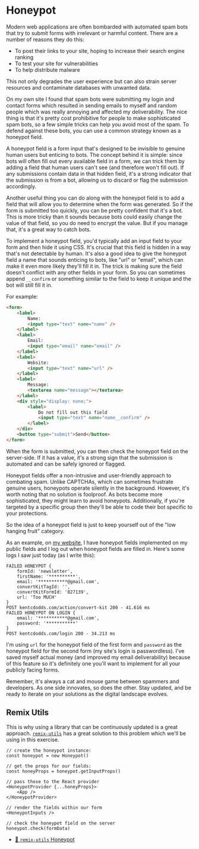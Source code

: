 # Honeypot

<EpicVideo url="https://www.epicweb.dev/workshops/professional-web-forms/honeypot/intro-to-honeypot" />

Modern web applications are often bombarded with automated spam bots that try to
submit forms with irrelevant or harmful content. There are a number of reasons
they do this:

- To post their links to your site, hoping to increase their search engine
  ranking
- To test your site for vulnerabilities
- To help distribute malware

This not only degrades the user experience but can also strain server resources
and contaminate databases with unwanted data.

On my own site I found that spam bots were submitting my login and contact forms
which resulted in sending emails to myself and random people which was really
annoying and affected my deliverability. The nice thing is that it's pretty cost
prohibitive for people to make sophisticated spam bots, so a few simple tricks
can help you avoid most of the spam. To defend against these bots, you can use
a common strategy known as a honeypot field.

A honeypot field is a form input that's designed to be invisible to genuine
human users but enticing to bots. The concept behind it is simple: since bots
will often fill out every available field in a form, we can trick them by adding
a field that human users can't see (and therefore won't fill out). If any
submissions contain data in that hidden field, it's a strong indicator that the
submission is from a bot, allowing us to discard or flag the submission
accordingly.

Another useful thing you can do along with the honeypot field is to add a field
that will allow you to determine when the form was generated. So if the form is
submitted too quickly, you can be pretty confident that it's a bot. This is more
tricky than it sounds because bots could easily change the value of that field,
so you do need to encrypt the value. But if you manage that, it's a great way to
catch bots.

To implement a honeypot field, you'd typically add an input field to your form
and then hide it using CSS. It's crucial that this field is hidden in a way
that's not detectable by human. It's also a good idea to give the honeypot field
a name that sounds enticing to bots, like "url" or "email", which can make it
even more likely they'll fill it in. The trick is making sure the field doesn't
conflict with any other fields in your form. So you can sometimes append
`__confirm` or something similar to the field to keep it unique and the bot will
still fill it in.

For example:

```html
<form>
	<label>
		Name:
		<input type="text" name="name" />
	</label>
	<label>
		Email:
		<input type="email" name="email" />
	</label>
	<label>
		Website:
		<input type="text" name="url" />
	</label>
	<label>
		Message:
		<textarea name="message"></textarea>
	</label>
	<div style="display: none;">
		<label>
			Do not fill out this field
			<input type="text" name="name__confirm" />
		</label>
	</div>
	<button type="submit">Send</button>
</form>
```

When the form is submitted, you can then check the honeypot field on the
server-side. If it has a value, it's a strong sign that the submission is
automated and can be safely ignored or flagged.

Honeypot fields offer a non-intrusive and user-friendly approach to combating
spam. Unlike CAPTCHAs, which can sometimes frustrate genuine users, honeypots
operate silently in the background. However, it's worth noting that no solution
is foolproof. As bots become more sophisticated, they might learn to avoid
honeypots. Additionally, if you're targeted by a specific group then they'll be
able to code their bot specific to your protections.

So the idea of a honeypot field is just to keep yourself out of the "low
hanging fruit" category.

As an example, on [my website](https://kentcdodds.com), I have honeypot fields
implemented on my public fields and I log out when honeypot fields are filled
in. Here's some logs I saw just today (as I write this):

```
FAILED HONEYPOT {
	formId: 'newsletter',
	firstName: '**********',
	email: '***********@gmail.com',
	convertKitTagId: '',
	convertKitFormId: '827139',
	url: 'Too MUCH'
}
POST kentcdodds.com/action/convert-kit 200 - 41.616 ms
FAILED HONEYPOT ON LOGIN {
	email: '***********@gmail.com',
	password: '***********'
}
POST kentcdodds.com/login 200 - 34.213 ms
```

I'm using `url` for the honeypot field of the first form and `password` as the
honeypot field for the second form (my site's login is passwordless). I've saved
myself actual money (and improved my email deliverability) because of this
feature so it's definitely one you'll want to implement for all your publicly
facing forms.

Remember, it's always a cat and mouse game between spammers and developers. As
one side innovates, so does the other. Stay updated, and be ready to iterate on
your solutions as the digital landscape evolves.

## Remix Utils

This is why using a library that can be continuously updated is a great
approach. [`remix-utils`](https://npm.im/remix-utils) has a great solution to
this problem which we'll be using in this exercise.

```tsx
// create the honeypot instance:
const honeypot = new Honeypot()

// get the props for our fields:
const honeyProps = honeypot.getInputProps()

// pass those to the React provider
<HoneypotProvider {...honeyProps}>
	<App />
</HoneypotProvider>

// render the fields within our form
<HoneypotInputs />

// check the honeypot field on the server
honeypot.check(formData)
```

- [📜 `remix-utils` Honeypot](https://github.com/sergiodxa/remix-utils#form-honeypot)
